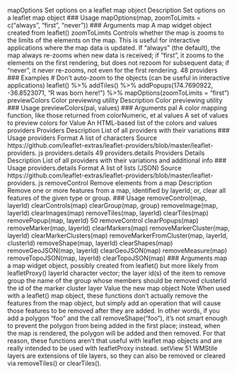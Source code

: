 
mapOptions Set options on a leaflet map object
Description
Set options on a leaflet map object
### Usage
mapOptions(map, zoomToLimits = c("always", "first", "never"))
### Arguments
map A map widget object created from leaflet()
zoomToLimits Controls whether the map is zooms to the limits of the elements on the map.
This is useful for interactive applications where the map data is updated. If
"always" (the default), the map always re-zooms when new data is received;
if "first", it zooms to the elements on the first rendering, but does not rezoom
for subsequent data; if "never", it never re-zooms, not even for the first
rendering.
48 providers
### Examples
# Don't auto-zoom to the objects (can be useful in interactive applications)
leaflet() %>%
addTiles() %>%
addPopups(174.7690922, -36.8523071, "R was born here!") %>%
mapOptions(zoomToLimits = "first")
previewColors Color previewing utility
Description
Color previewing utility
### Usage
previewColors(pal, values)
### Arguments
pal A color mapping function, like those returned from colorNumeric, et al
values A set of values to preview colors for
Value
An HTML-based list of the colors and values
providers Providers
Description
List of all providers with their variations
### Usage
providers
Format
A list of characters
Source
https://github.com/leaflet-extras/leaflet-providers/blob/master/leaflet-providers.
js
providers.details 49
providers.details Providers Details
Description
List of all providers with their variations and additional info
### Usage
providers.details
Format
A list of lists (JSON)
Source
https://github.com/leaflet-extras/leaflet-providers/blob/master/leaflet-providers.
js
removeControl Remove elements from a map
Description
Remove one or more features from a map, identified by layerId; or, clear all features of the given
type or group.
### Usage
removeControl(map, layerId)
clearControls(map)
clearGroup(map, group)
removeImage(map, layerId)
clearImages(map)
removeTiles(map, layerId)
clearTiles(map)
removePopup(map, layerId)
50 removeControl
clearPopups(map)
removeMarker(map, layerId)
clearMarkers(map)
removeMarkerCluster(map, layerId)
clearMarkerClusters(map)
removeMarkerFromCluster(map, layerId, clusterId)
removeShape(map, layerId)
clearShapes(map)
removeGeoJSON(map, layerId)
clearGeoJSON(map)
removeMeasure(map)
removeTopoJSON(map, layerId)
clearTopoJSON(map)
### Arguments
map a map widget object, possibly created from leaflet() but more likely from
leafletProxy()
layerId character vector; the layer id(s) of the item to remove
group the name of the group whose members should be removed
clusterId the id of the marker cluster layer
Value
the new map object
Note
When used with a leaflet() map object, these functions don’t actually remove the features from
the map object, but simply add an operation that will cause those features to be removed after they
are added. In other words, if you add a polygon "foo" and the call removeShape("foo"), it’s not
smart enough to prevent the polygon from being added in the first place; instead, when the map is
rendered, the polygon will be added and then removed.
For that reason, these functions aren’t that useful with leaflet map objects and are really intended
to be used with leafletProxy instead.
setView 51
WMStile layers are extensions of tile layers, so they can also be removed or cleared via removeTiles()
or clearTiles().
